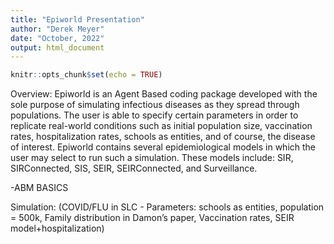 ```yaml
---
title: "Epiworld Presentation"
author: "Derek Meyer"
date: "October, 2022"
output: html_document
---
```


```r
knitr::opts_chunk$set(echo = TRUE)
```

Overview: 
Epiworld is an Agent Based coding package developed with the sole purpose of simulating infectious diseases 
as they spread through populations. The user is able to specify certain parameters in order to
replicate real-world conditions such as initial population size, vaccination rates, hospitalization 
rates, schools as entities, and of course, the disease of interest. Epiworld contains several 
epidemiological models in which the user may select to run such a simulation. These models include:
SIR, SIRConnected, SIS, SEIR, SEIRConnected, and Surveillance.


-ABM BASICS


Simulation: (COVID/FLU in SLC - Parameters: schools as entities, population = 500k,
Family distribution in Damon's paper, Vaccination rates, SEIR model+hospitalization)
```r

```

